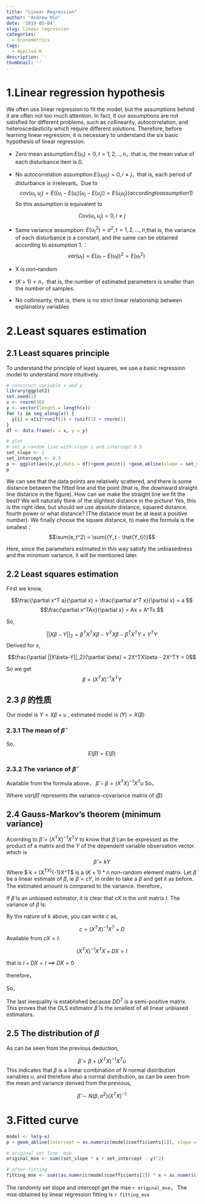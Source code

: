 ```yaml
---
title: "Linear Regression"
author: "Andrew Min"
date: '2019-05-04'
slug: linear regression
categories:
  - Econometrics
tags:
  - Appiled R
description: ''
thumbnail: ''
---
```


# 1.Linear regression hypothesis

We often use linear regression to fit the model, but the assumptions behind it are often not too much attention. In fact, if our assumptions are not satisfied for different problems, such as collinearity, autocorrelation, and heteroscedasticity which require different solutions. Therefore, before learning linear regression, it is necessary to understand the six basic hypothesis of linear regression.

- Zero mean assumption:$E(u_i) = 0, t =1, 2,..,n$，that is, the mean value of each disturbance item is 0.

- No autocorrelation assumption:$E(u_iu_j) = 0, i\neq j$，that is, each period of disturbance is irrelevant。Due to
$$cov(u_i, u_j) = E((u_i-E(u_i)(u_j-E(u_j))=E(u_iu_j)(according to assumption 1)$$
So this assumption is equivalent to

$$Cov(u_i, u_j) = 0, i\neq j$$

- Same variance assumption: $E(u_t^2) = \sigma^2, t=1,2,...,n$,that is, the variance of each disturbance is a constant, and the same can be obtained according to assumption 1.：
$$var(u_t) = E(u_t-E(u_t))^2=E(u_t^2)$$

- X is non-random

- $(K+1)<n$，that is, the number of estimated parameters is smaller than the number of samples.

- No collinearity, that is, there is no strict linear relationship between explanatory variables

# 2.Least squares estimation

## 2.1 Least squares principle

To understand the principle of least squares, we use a basic regression model to understand more intuitively.

```r
# construct variable x and y
library(ggplot2)
set.seed(1)
x <- rnorm(30)
y <- vector(length = length(x))
for (i in seq_along(x)) {
  y[i] = x[i]*runif(1) + runif(1) + rnorm(1)
}
df <- data.frame(x = x, y = y)

# plot
# set a random line with slope 1 and intercept 0.5
set_slope <- 1
set_intercept <- 0.5
p <- ggplot(aes(x,y),data = df)+geom_point() +geom_abline(slope = set_slope, intercept = set_intercept, color = "red") + geom_pointrange(aes(ymin = y, ymax = (x+0.5)), color = "lightpink") + theme_bw() + geom_text(x = -1.8, y = -0.5, label = "The original line", color = "red") + annotate(geom = "segment", x = -1.8, y = -0.7, xend = -1.8, yend = -1.3, arrow = arrow(unit(10,"inch")), color="red")
p

```

We can see that the data points are relatively scattered, and there is some distance between the fitted line and the point (that is, the downward straight line distance in the figure). How can we make the straight line we fit the best? We will naturally think of the slightest distance in the picture! Yes, this is the right idea, but should we use absolute distance, squared distance, fourth power or what distance? (The distance must be at least a positive number). We finally choose the square distance, to make the formula is the smallest：$$\sum{e_t^2} = \sum{(Y_t - \hat{Y_t})}$$

Here, since the parameters estimated in this way satisfy the unbiasedness and the minimum variance, it will be mentioned later.

## 2.2 Least squares estimation

First we know,

$$\frac{\partial x^T a}{\partial x} = \frac{\partial a^T x}{\partial x} = a $$
$$\frac{\partial x^TAx}{\partial x} = Ax + A^Tx $$

So,

$$||X\beta-Y||_2 = \beta^TX^TX\beta - Y^TX\beta- \beta^TX^TY+Y^TY$$
Derived for $x$,

$$\frac{\partial ||X\beta-Y||_2}{\partial \beta} = 2X^TX\beta - 2X^TY = 0$$

So we get $$\beta = (X^TX)^{-1}X^TY$$

## 2.3 $\beta$ 的性质
Our model is $Y = X\beta + u$ , estimated model is $\hat(Y) = X \hat(\beta)$

### 2.3.1 The mean of $\hat{\beta}$


\begin{align}
\hat{\beta} &= (X^TX)^{-1}X^TY \\
&= (X^TX)^{-1}X^T(X\beta + u)\\
&=  (X^TX)^{-1}X^TX\beta +  (X^TX)^{-1}X^Tu \\
&= \beta + (X^TX)^{-1}X^Tu   \\
&= \beta
\end{align}

So,
$$
E(\hat{\beta}) = E(\beta)
$$

### 2.3.2 The variance of $\hat{\beta}$
Available from the formula above， $\hat{\beta} - \beta = (X^TX)^{-1}X^Tu$
So，

\begin{align}
var(\hat{\beta}) &= E\{((X^TX)^{-1}X^Tu)((X^TX)^{-1}X^Tu)^T\} \\
&= E((X^TX)^{-1}X^Tuu^TX(X^TX)^{-1})\\
&= (X^TX)^{-1}X^TE(uu^T)X(X^TX)^{-1}\\
&= (X^TX)^{-1}X^T\sigma ^2 I_nX(X^TX)^{-1} \\
&= (X^TX)^{-1}\sigma ^2

\end{align}


Where $var(\hat{\beta})$ represents the variance-covariance matrix of $\hat(\beta)$

## 2.4 Gauss-Markov's theorem (minimum variance)
Acorrding to $\hat{\beta}= (X^TX)^{-1}X^TY$ to know that $\hat{\beta}$ can be expressed as the product of a matrix and the $Y$ of the dependent variable observation vector. which is
$$\hat{\beta} = kY$$
Where $ k = (X^TX)^{-1}X^T$ is a $(K+1)*n$ non-random element matrix.
Let $\widetilde{\beta}$ be a linear estimate of $\beta$, ie $\widetilde{\beta} = cY$, in order to take a $\beta$ and get it as before. The estimated amount is compared to the variance.
therefore，


\begin{align}
E(\widetilde{\beta}) &= E(cX\beta + cu) \\
&= cX\beta
\end{align}

If $\widetilde{\beta}$ is an unbiased estimator, it is clear that $cX$ is the unit matrix $I$. The variance of $\widetilde{\beta}$ is:


\begin{align}
var(\widetilde{\beta}) &= var(cX\beta+cu)
&= var(cu) \\
&= c\cdot var(u)\cdot c^T\\
&= \sigma ^2 cc^T
\end{align}

By the nature of k above, you can write $c$ as,

$$
c = (X^TX)^{-1}X^T + D
$$
Available from $cX = I$:

$$
(X^TX)^{-1}X^TX + DX = I
$$

that is $I + DX = I$ ==> $DX=0$

therefore，


\begin{align}
cc^T &= ((X^TX)^{-1}X^T + D)((X^TX)^{-1}X^T + D)^T\\
&= ((X^TX)^{-1}X^T + D)(X(X^TX)^{-1} + D^T)\\
&=(X^TX)^{-1}X^TX(X^TX)^{-1}+ (X^TX)^{-1}X^TD^T + DX(X^TX)^{-1} + DD^T\\
&= (X^TX)^{-1} + DD^T
\end{align}


So，


\begin{align}
var(\widetilde{\beta}) &= \sigma ^2 cc^T\\
&= \sigma ^2((X^TX)^{-1} + DD^T)\\
&= \sigma ^2(X^TX)^{-1} + \sigma ^2DD^T\\
&=var(\hat{\beta}) + \sigma ^2DD^T\\
&\ge var(\hat{\beta})
\end{align}

The last inequality is established because $DD^T$ is a semi-positive matrix. This proves that the OLS estimator $\hat{\beta}$ is the smallest of all linear unbiased estimators.

## 2.5 The distribution of $\beta$

As can be seen from the previous deduction,

$$
\hat{\beta} = \beta + (X^TX)^{-1}X^Tu
$$
This indicates that $\beta$ is a linear combination of $N$ normal distribution variables $u$, and therefore also a normal distribution, as can be seen from the mean and variance derived from the previous,

$$
\hat{\beta} \sim N(\beta, \sigma^2)(X^TX)^{-1}
$$

# 3.Fitted curve

```r
model <- lm(y~x)
p + geom_abline(intercept = as.numeric(model$coefficients[1]), slope = as.numeric(model$coefficients[2])) + geom_text(x = 1.2, y = 0.3, label = "The fitting line") + annotate(geom = "segment", x = 1.2, y = 0.5, xend = 1.2, yend = 1, arrow = arrow(unit(10,"inch"), ends = "first"))

# original set line  mse
original_mse <- sum((set_slope * x + set_intercept - y)^2)

# after fitting
fitting_mse <- sum((as.numeric(model$coefficients[2]) * x + as.numeric(model$coefficients[1]) - y)^2)

```

The randomly set slope and intercept get the mse `r original_mse`， The mse obtained by linear regression fitting is `r fitting_mse`
